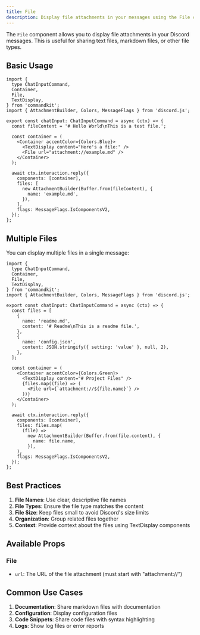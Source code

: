 ```yaml
---
title: File
description: Display file attachments in your messages using the File component
---
```


The `File` component allows you to display file attachments in your Discord messages. This is useful for sharing text files, markdown files, or other file types.

## Basic Usage

```tsx title="src/app/commands/file-example.tsx"
import {
  type ChatInputCommand,
  Container,
  File,
  TextDisplay,
} from 'commandkit';
import { AttachmentBuilder, Colors, MessageFlags } from 'discord.js';

export const chatInput: ChatInputCommand = async (ctx) => {
  const fileContent = '# Hello World\nThis is a test file.';

  const container = (
    <Container accentColor={Colors.Blue}>
      <TextDisplay content="Here's a file:" />
      <File url="attachment://example.md" />
    </Container>
  );

  await ctx.interaction.reply({
    components: [container],
    files: [
      new AttachmentBuilder(Buffer.from(fileContent), {
        name: 'example.md',
      }),
    ],
    flags: MessageFlags.IsComponentsV2,
  });
};
```

## Multiple Files

You can display multiple files in a single message:

```tsx title="src/app/commands/multiple-files.tsx"
import {
  type ChatInputCommand,
  Container,
  File,
  TextDisplay,
} from 'commandkit';
import { AttachmentBuilder, Colors, MessageFlags } from 'discord.js';

export const chatInput: ChatInputCommand = async (ctx) => {
  const files = [
    {
      name: 'readme.md',
      content: '# Readme\nThis is a readme file.',
    },
    {
      name: 'config.json',
      content: JSON.stringify({ setting: 'value' }, null, 2),
    },
  ];

  const container = (
    <Container accentColor={Colors.Green}>
      <TextDisplay content="# Project Files" />
      {files.map((file) => (
        <File url={`attachment://${file.name}`} />
      ))}
    </Container>
  );

  await ctx.interaction.reply({
    components: [container],
    files: files.map(
      (file) =>
        new AttachmentBuilder(Buffer.from(file.content), {
          name: file.name,
        }),
    ),
    flags: MessageFlags.IsComponentsV2,
  });
};
```

## Best Practices

1. **File Names**: Use clear, descriptive file names
2. **File Types**: Ensure the file type matches the content
3. **File Size**: Keep files small to avoid Discord's size limits
4. **Organization**: Group related files together
5. **Context**: Provide context about the files using TextDisplay components

## Available Props

### File

- `url`: The URL of the file attachment (must start with "attachment://")

## Common Use Cases

1. **Documentation**: Share markdown files with documentation
2. **Configuration**: Display configuration files
3. **Code Snippets**: Share code files with syntax highlighting
4. **Logs**: Show log files or error reports
